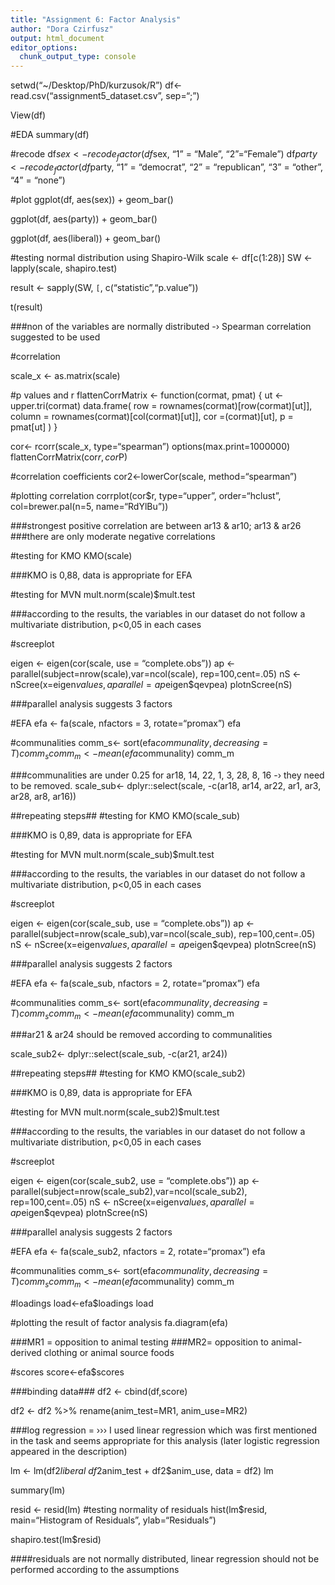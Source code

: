```yaml
---
title: "Assignment 6: Factor Analysis"
author: "Dora Czirfusz"
output: html_document
editor_options: 
  chunk_output_type: console
---
```

setwd("~/Desktop/PhD/kurzusok/R")
df<- read.csv("assignment5_dataset.csv", sep=";")

View(df)

#EDA
summary(df)

#recode
df$sex<- recode_factor(df$sex, "1" = "Male", "2"="Female")
df$party<- recode_factor(df$party, "1" = "democrat", "2" = "republican", "3" = "other", "4" = "none")

#plot
ggplot(df, aes(sex)) +
  geom_bar()
  
ggplot(df, aes(party)) +
  geom_bar()
  
ggplot(df, aes(liberal)) +
  geom_bar()
  
#testing normal distribution using Shapiro-Wilk
scale <- df[c(1:28)]
SW <- lapply(scale, shapiro.test)

result <- sapply(SW, `[`, c("statistic","p.value"))

t(result)

###non of the variables are normally distributed -› Spearman correlation suggested to be used

#correlation

scale_x <- as.matrix(scale)

#p values and r
flattenCorrMatrix <- function(cormat, pmat) {
  ut <- upper.tri(cormat)
  data.frame(
    row = rownames(cormat)[row(cormat)[ut]],
    column = rownames(cormat)[col(cormat)[ut]],
    cor  =(cormat)[ut],
    p = pmat[ut]
    )
}

cor<- rcorr(scale_x, type="spearman")
options(max.print=1000000)
flattenCorrMatrix(cor$r, cor$P)

#correlation coefficients
cor2<-lowerCor(scale, method="spearman")

#plotting correlation
corrplot(cor$r, type="upper", order="hclust",
         col=brewer.pal(n=5, name="RdYlBu"))
         
         
###strongest positive correlation are between ar13 & ar10; ar13 & ar26
###there are only moderate negative correlations

#testing for KMO
KMO(scale)

###KMO is 0,88, data is appropriate for EFA

#testing for MVN
mult.norm(scale)$mult.test

###according to the results, the  variables in our dataset do not follow a multivariate distribution, p<0,05 in each cases

#screeplot

eigen <- eigen(cor(scale, use = "complete.obs")) 
ap <- parallel(subject=nrow(scale),var=ncol(scale),
  rep=100,cent=.05)
nS <- nScree(x=eigen$values, aparallel=ap$eigen$qevpea)
plotnScree(nS)


###parallel analysis suggests 3 factors

#EFA
efa <- fa(scale, nfactors = 3, rotate="promax")
efa

#communalities
comm_s<- sort(efa$communality, decreasing = T)
comm_s
comm_m<-mean(efa$communality)
comm_m

###communalities are under 0.25 for ar18, 14, 22, 1, 3, 28, 8, 16 -› they need to be removed.
scale_sub<- dplyr::select(scale, -c(ar18, ar14, ar22, ar1, ar3, ar28, ar8, ar16))

##repeating steps##
#testing for KMO
KMO(scale_sub)

###KMO is 0,89, data is appropriate for EFA

#testing for MVN
mult.norm(scale_sub)$mult.test

###according to the results, the  variables in our dataset do not follow a multivariate distribution, p<0,05 in each cases

#screeplot

eigen <- eigen(cor(scale_sub, use = "complete.obs")) 
ap <- parallel(subject=nrow(scale_sub),var=ncol(scale_sub),
  rep=100,cent=.05)
nS <- nScree(x=eigen$values, aparallel=ap$eigen$qevpea)
plotnScree(nS)


###parallel analysis suggests 2 factors

#EFA
efa <- fa(scale_sub, nfactors = 2, rotate="promax")
efa

#communalities
comm_s<- sort(efa$communality, decreasing = T)
comm_s
comm_m<-mean(efa$communality)
comm_m

###ar21 & ar24 should be removed according to communalities

scale_sub2<- dplyr::select(scale_sub, -c(ar21, ar24))

##repeating steps##
#testing for KMO
KMO(scale_sub2)

###KMO is 0,89, data is appropriate for EFA

#testing for MVN
mult.norm(scale_sub2)$mult.test

###according to the results, the  variables in our dataset do not follow a multivariate distribution, p<0,05 in each cases

#screeplot

eigen <- eigen(cor(scale_sub2, use = "complete.obs")) 
ap <- parallel(subject=nrow(scale_sub2),var=ncol(scale_sub2),
  rep=100,cent=.05)
nS <- nScree(x=eigen$values, aparallel=ap$eigen$qevpea)
plotnScree(nS)


###parallel analysis suggests 2 factors

#EFA
efa <- fa(scale_sub2, nfactors = 2, rotate="promax")
efa

#communalities
comm_s<- sort(efa$communality, decreasing = T)
comm_s
comm_m<-mean(efa$communality)
comm_m


#loadings
load<-efa$loadings
load

#plotting the result of factor analysis
fa.diagram(efa)

###MR1 = opposition to animal testing
###MR2= opposition to animal-derived clothing or animal source foods

#scores
score<-efa$scores

###binding data###
df2 <- cbind(df,score)

df2 <- df2 %>%
  rename(anim_test=MR1, anim_use=MR2)

###log regression = ››› I used linear regression which was first mentioned in the task and seems appropriate for this analysis (later logistic regression appeared in the description)

lm <- lm(df2$liberal ~ df2$anim_test + df2$anim_use, data = df2)
lm

summary(lm)

resid <- resid(lm)
#testing normality of residuals
hist(lm$resid, main="Histogram of Residuals",
 ylab="Residuals")
 
shapiro.test(lm$resid)
 
####residuals are not normally distributed, linear regression should not be performed according to the assumptions
